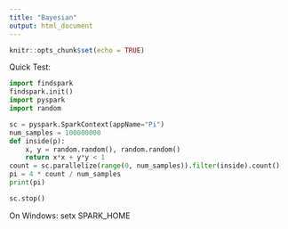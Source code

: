 ```yaml
---
title: "Bayesian"
output: html_document
---
```


```r
knitr::opts_chunk$set(echo = TRUE)
```

Quick Test:

```python
import findspark
findspark.init()
import pyspark
import random

sc = pyspark.SparkContext(appName="Pi")
num_samples = 100000000
def inside(p):     
    x, y = random.random(), random.random()
    return x*x + y*y < 1
count = sc.parallelize(range(0, num_samples)).filter(inside).count()
pi = 4 * count / num_samples
print(pi)

sc.stop()
```

On Windows: setx SPARK_HOME <path>